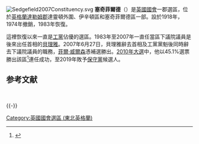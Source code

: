 {{noteTA
|G1=UK Places
|1=zh-hans:塞奇菲尔德; zh-tw:賽吉菲德; zh-hk:索治菲; zh-hant:塞奇菲爾德;
}}
[[File:Sedgefield2007Constituency.svg|right]]
'''塞奇菲爾德'''（{{lang-en|Sedgefield}}）是[[英國|英國]][[英國國會|國會]]一郡選區，位於[[英格蘭|英格蘭]][[達勒姆郡|達勒姆郡]]達靈頓外圍、伊辛頓區和塞奇菲爾德區一部。設於1918年，1974年撤銷，1983年恢復。

這裡恢復以來一直是[[工黨_(英國)|工黨]]佔優的選區。1983年至2007年一直任當區下議院議員是後來出任首相的[[貝理雅|貝理雅]]。2007年6月27日，貝理雅辭去首相及工黨黨魁後同時辭去下議院議員的職務，[[菲爾·威爾森|菲爾·威爾森]]憑補選勝出。[[2010年英國大選|2010年大選]]中，他以45.1%選票勝出該區<ref name="">{{cite news
|publisher=[[英國廣播公司|英國廣播公司]]
|date=2010年5月7日
|title=Election 2010/Constituency/Sedgefield
|url=http://news.bbc.co.uk/1/shared/election2010/results/constituency/d89.stm
|accessdate=2010年7月6日
|archive-date=2017年9月5日
|archive-url=https://web.archive.org/web/20170905014729/http://news.bbc.co.uk/1/shared/election2010/results/constituency/d89.stm
|dead-url=no
}}</ref>連任成功，至2019年敗予[[保守黨|保守黨]]候選人。

==参考文献==
{{reflist}}

<br>
{{英国地理小作品}}

{{-}}
{{英國國會選區 (東北英格蘭)}}
{{DEFAULTSORT:Sedgefield}}

[[Category:英國國會選區_(東北英格蘭)|Category:英國國會選區 (東北英格蘭)]]